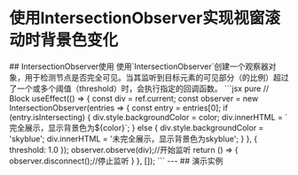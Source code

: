 
# 使用IntersectionObserver实现视窗滚动时背景色变化
<Tag tag='Javascript'  />
## IntersectionObserver使用
 使用`IntersectionObserver`创建一个观察器对象，用于检测节点是否完全可见。当其监听到目标元素的可见部分（的比例）超过了一个或多个阈值（threshold）时，会执行指定的回调函数。
```jsx pure
// Block
useEffect(() => {
        const div = ref.current;
        const observer = new IntersectionObserver(entries => {
            const entry = entries[0];
            if (entry.isIntersecting) {
                div.style.backgroundColor = color;
                div.innerHTML = `完全展示，显示背景色为${color}`;
            } else {
                div.style.backgroundColor = 'skyblue';
                div.innerHTML = '未完全展示，显示背景色为skyblue';
            }
        }, {
            threshold: 1.0
        });
        observer.observe(div);//开始监听
        return () => {
            observer.disconnect();//停止监听
        }
    }, []);
```
---
## 演示实例
<code src="../../../src/components/IntersectionObserver/index" previewMode="iframe" />